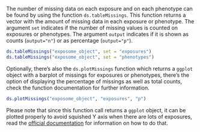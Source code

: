 The number of missing data on each exposure and on each phenotype can be found by using the function `ds.tableMissings`. This function returns a vector with the amount of missing data in each exposure or phenotype. The argument `set` indicates if the number of missing values is counted on exposures or phenotypes. The argument `output` indicates if it is shown as counts (`output="n"`) or as percentage (`output="p"`).

```r
ds.tableMissings("exposome_object", set = "exposures")
ds.tableMissings("exposome_object", set = "phenotypes")
```

Optionally, there's also the `ds.plotMissings` function which returns a `ggplot` object with a barplot of missings for exposures or phenotypes, there's the option of displaying the percentage of missings as well as total counts, check the function documentation for further information.

```r
ds.plotMissings("exposome_object", "exposures", "p")
```

Please note that since this function call returns a `ggplot` object, it can be plotted properly to avoid squished Y axis when there are lots of exposures, read the [official documentation](https://ggplot2.tidyverse.org/reference/ggsave.html) for information on how to do that.